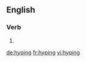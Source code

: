 ==English==

===Verb===
{{head|en|present participle}}

# {{present participle of|hype|lang=en}}

[[de:hyping]]
[[fr:hyping]]
[[vi:hyping]]
